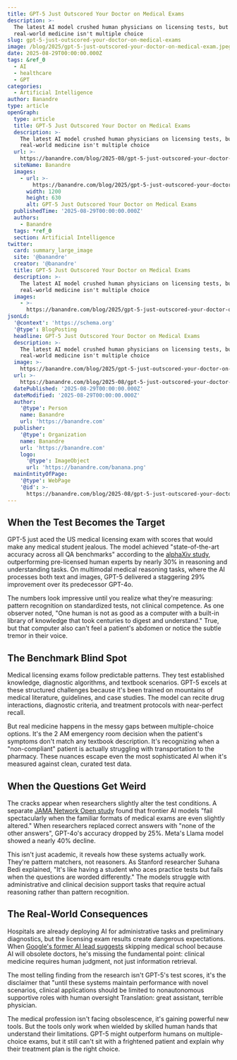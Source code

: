 ```yaml
---
title: GPT-5 Just Outscored Your Doctor on Medical Exams
description: >-
  The latest AI model crushed human physicians on licensing tests, but
  real-world medicine isn't multiple choice
slug: gpt-5-just-outscored-your-doctor-on-medical-exams
image: /blog/2025/gpt-5-just-outscored-your-doctor-on-medical-exam.jpeg
date: 2025-08-29T00:00:00.000Z
tags: &ref_0
  - AI
  - healthcare
  - GPT
categories:
  - Artificial Intelligence
author: Banandre
type: article
openGraph:
  type: article
  title: GPT-5 Just Outscored Your Doctor on Medical Exams
  description: >-
    The latest AI model crushed human physicians on licensing tests, but
    real-world medicine isn't multiple choice
  url: >-
    https://banandre.com/blog/2025-08/gpt-5-just-outscored-your-doctor-on-medical-exams
  siteName: Banandre
  images:
    - url: >-
        https://banandre.com/blog/2025/gpt-5-just-outscored-your-doctor-on-medical-exam.jpeg
      width: 1200
      height: 630
      alt: GPT-5 Just Outscored Your Doctor on Medical Exams
  publishedTime: '2025-08-29T00:00:00.000Z'
  authors:
    - Banandre
  tags: *ref_0
  section: Artificial Intelligence
twitter:
  card: summary_large_image
  site: '@banandre'
  creator: '@banandre'
  title: GPT-5 Just Outscored Your Doctor on Medical Exams
  description: >-
    The latest AI model crushed human physicians on licensing tests, but
    real-world medicine isn't multiple choice
  images:
    - >-
      https://banandre.com/blog/2025/gpt-5-just-outscored-your-doctor-on-medical-exam.jpeg
jsonLd:
  '@context': 'https://schema.org'
  '@type': BlogPosting
  headline: GPT-5 Just Outscored Your Doctor on Medical Exams
  description: >-
    The latest AI model crushed human physicians on licensing tests, but
    real-world medicine isn't multiple choice
  image: >-
    https://banandre.com/blog/2025/gpt-5-just-outscored-your-doctor-on-medical-exam.jpeg
  url: >-
    https://banandre.com/blog/2025-08/gpt-5-just-outscored-your-doctor-on-medical-exams
  datePublished: '2025-08-29T00:00:00.000Z'
  dateModified: '2025-08-29T00:00:00.000Z'
  author:
    '@type': Person
    name: Banandre
    url: 'https://banandre.com'
  publisher:
    '@type': Organization
    name: Banandre
    url: 'https://banandre.com'
    logo:
      '@type': ImageObject
      url: 'https://banandre.com/banana.png'
  mainEntityOfPage:
    '@type': WebPage
    '@id': >-
      https://banandre.com/blog/2025-08/gpt-5-just-outscored-your-doctor-on-medical-exams
---
```


## When the Test Becomes the Target

GPT-5 just aced the US medical licensing exam with scores that would make any medical student jealous. The model achieved "state-of-the-art accuracy across all QA benchmarks" according to the [alphaXiv study](https://www.alphaxiv.org/pdf/2508.08224), outperforming pre-licensed human experts by nearly 30% in reasoning and understanding tasks. On multimodal medical reasoning tasks, where the AI processes both text and images, GPT-5 delivered a staggering 29% improvement over its predecessor GPT-4o.

The numbers look impressive until you realize what they're measuring: pattern recognition on standardized tests, not clinical competence. As one observer noted, "One human is not as good as a computer with a built-in library of knowledge that took centuries to digest and understand." True, but that computer also can't feel a patient's abdomen or notice the subtle tremor in their voice.

## The Benchmark Blind Spot

Medical licensing exams follow predictable patterns. They test established knowledge, diagnostic algorithms, and textbook scenarios. GPT-5 excels at these structured challenges because it's been trained on mountains of medical literature, guidelines, and case studies. The model can recite drug interactions, diagnostic criteria, and treatment protocols with near-perfect recall.

But real medicine happens in the messy gaps between multiple-choice options. It's the 2 AM emergency room decision when the patient's symptoms don't match any textbook description. It's recognizing when a "non-compliant" patient is actually struggling with transportation to the pharmacy. These nuances escape even the most sophisticated AI when it's measured against clean, curated test data.

## When the Questions Get Weird

The cracks appear when researchers slightly alter the test conditions. A separate [JAMA Network Open study](https://jamanetwork.com/journals/jamanetworkopen/fullarticle/2837372) found that frontier AI models "fail spectacularly when the familiar formats of medical exams are even slightly altered." When researchers replaced correct answers with "none of the other answers", GPT-4o's accuracy dropped by 25%. Meta's Llama model showed a nearly 40% decline.

This isn't just academic, it reveals how these systems actually work. They're pattern matchers, not reasoners. As Stanford researcher Suhana Bedi explained, "It's like having a student who aces practice tests but fails when the questions are worded differently." The models struggle with administrative and clinical decision support tasks that require actual reasoning rather than pattern recognition.

## The Real-World Consequences

Hospitals are already deploying AI for administrative tasks and preliminary diagnostics, but the licensing exam results create dangerous expectations. When [Google's former AI lead suggests](https://futurism.com/former-google-ai-exec-law-medicine) skipping medical school because AI will obsolete doctors, he's missing the fundamental point: clinical medicine requires human judgment, not just information retrieval.

The most telling finding from the research isn't GPT-5's test scores, it's the disclaimer that "until these systems maintain performance with novel scenarios, clinical applications should be limited to nonautonomous supportive roles with human oversight Translation: great assistant, terrible physician.

The medical profession isn't facing obsolescence, it's gaining powerful new tools. But the tools only work when wielded by skilled human hands that understand their limitations. GPT-5 might outperform humans on multiple-choice exams, but it still can't sit with a frightened patient and explain why their treatment plan is the right choice.
